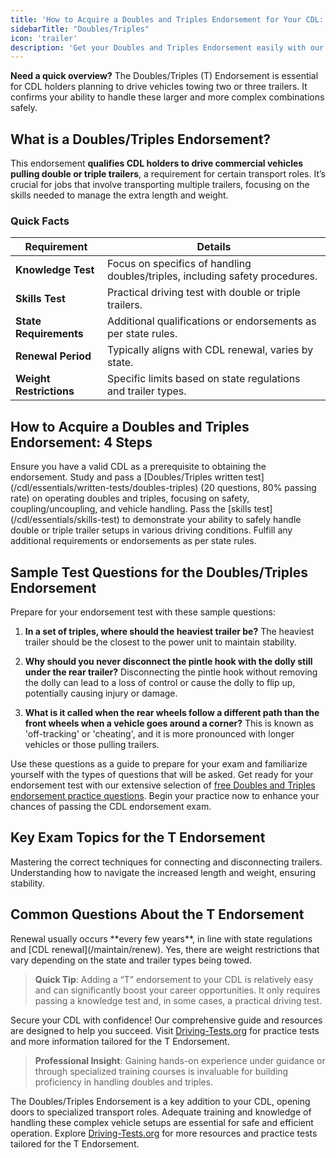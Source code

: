 ```yaml
---
title: 'How to Acquire a Doubles and Triples Endorsement for Your CDL: Step-by-Step Guide'
sidebarTitle: "Doubles/Triples"
icon: 'trailer'
description: 'Get your Doubles and Triples Endorsement easily with our clear, step-by-step guide. Discover what you need to know about the certification process and requirements for your CDL.'
---
```


**Need a quick overview?** The Doubles/Triples (T) Endorsement is essential for CDL holders planning to drive vehicles towing two or three trailers. It confirms your ability to handle these larger and more complex combinations safely.

<Snippet file="doubles-triples-endorsement-diagram.mdx" />

## What is a Doubles/Triples Endorsement?
This endorsement **qualifies CDL holders to drive commercial vehicles pulling double or triple trailers**, a requirement for certain transport roles. It’s crucial for jobs that involve transporting multiple trailers, focusing on the skills needed to manage the extra length and weight.

### Quick Facts

| **Requirement** | **Details** |
|-----------------|-------------|
| **Knowledge Test** | Focus on specifics of handling doubles/triples, including safety procedures. |
| **Skills Test** | Practical driving test with double or triple trailers. |
| **State Requirements** | Additional qualifications or endorsements as per state rules. |
| **Renewal Period** | Typically aligns with CDL renewal, varies by state. |
| **Weight Restrictions** | Specific limits based on state regulations and trailer types. |

## How to Acquire a Doubles and Triples Endorsement: 4 Steps

<Steps>
  <Step title="Start with Your CDL">
    Ensure you have a valid CDL as a prerequisite to obtaining the endorsement.
  </Step>
  <Step title="Pass Your Knowledge Test">
    Study and pass a [Doubles/Triples written test](/cdl/essentials/written-tests/doubles-triples) (20 questions, 80% passing rate) on operating doubles and triples, focusing on safety, coupling/uncoupling, and vehicle handling.
  </Step>
  <Step title="Pass Your Practical Skills Assessment">
    Pass the [skills test](/cdl/essentials/skills-test) to demonstrate your ability to safely handle double or triple trailer setups in various driving conditions.
  </Step>
  <Step title="Fulfill State-Specific Criteria">
    Fulfill any additional requirements or endorsements as per state rules.
  </Step>
</Steps>

## Sample Test Questions for the Doubles/Triples Endorsement

Prepare for your endorsement test with these sample questions:

1. **In a set of triples, where should the heaviest trailer be?**
   The heaviest trailer should be the closest to the power unit to maintain stability.

2. **Why should you never disconnect the pintle hook with the dolly still under the rear trailer?**
   Disconnecting the pintle hook without removing the dolly can lead to a loss of control or cause the dolly to flip up, potentially causing injury or damage.

3. **What is it called when the rear wheels follow a different path than the front wheels when a vehicle goes around a corner?**
   This is known as 'off-tracking' or 'cheating', and it is more pronounced with longer vehicles or those pulling trailers.

Use these questions as a guide to prepare for your exam and familiarize yourself with the types of questions that will be asked. Get ready for your endorsement test with our extensive selection of [free Doubles and Triples endorsement practice questions](/academy/cdl/essentials/written-tests/doubles-triples#start-a-free-doubles-triples-practice-test). Begin your practice now to enhance your chances of passing the CDL endorsement exam.

## Key Exam Topics for the T Endorsement

<CardGroup cols={2}>
  <Card title="Coupling/Uncoupling Procedures" icon="link">
    Mastering the correct techniques for connecting and disconnecting trailers.
  </Card>

  <Card title="Vehicle Handling and Stability" icon="scale-unbalanced">
    Understanding how to navigate the increased length and weight, ensuring stability.
  </Card>
</CardGroup>

## Common Questions About the T Endorsement

<AccordionGroup>
  <Accordion title="How Often Do I Need to Renew My T Endorsement?">
    Renewal usually occurs **every few years**, in line with state regulations and [CDL renewal](/maintain/renew).
  </Accordion>
  <Accordion title="Are There Weight Limitations with the T Endorsement?">
    Yes, there are weight restrictions that vary depending on the state and trailer types being towed.
  </Accordion>
</AccordionGroup>

> **Quick Tip**: Adding a “T” endorsement to your CDL is relatively easy and can significantly boost your career opportunities. It only requires passing a knowledge test and, in some cases, a practical driving test.

Secure your CDL with confidence! Our comprehensive guide and resources are designed to help you succeed. Visit [Driving-Tests.org](https://driving-tests.org) for practice tests and more information tailored for the T Endorsement.

> **Professional Insight**: Gaining hands-on experience under guidance or through specialized training courses is invaluable for building proficiency in handling doubles and triples.

The Doubles/Triples Endorsement is a key addition to your CDL, opening doors to specialized transport roles. Adequate training and knowledge of handling these complex vehicle setups are essential for safe and efficient operation. Explore [Driving-Tests.org](https://driving-tests.org) for more resources and practice tests tailored for the T Endorsement.

<Snippet file="cdl-premium.mdx" />
